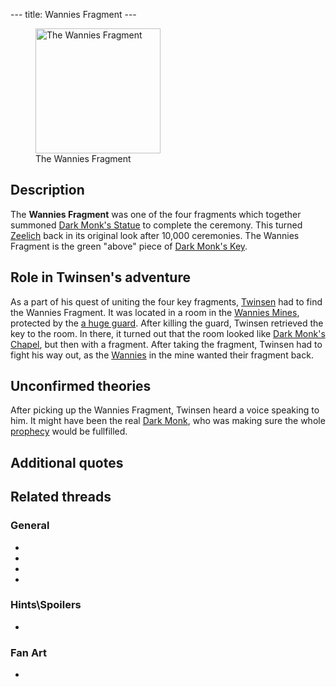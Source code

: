 ---
title: Wannies Fragment
---

{{twinsunica import}}{{Infobox Item
 |image=
 |type=component
 |critical=yes
 |magical=no
 |unique=yes
 |lba1=
 |lba2=yes
 |upgrades=yes
 |rowposition=5
 |columnposition=7
 |effect=none
 |effectamount=
 |purpose=
 |combattype=none
 |powerlevel=none
 |rate=none
 |range=none
 |damage=none
}}
[[Image:Screenshot-lba2-movies-18-wannies_fragment-FRAGMENT060.gif|200px|right|thumb|The Wannies Fragment]]

{{Quote
 |quote=This fragment of the wannies' key is one of the elements which will permit you to piece together the key to Dark Monk's temple.
 |character=Official description}}

==Description==
The '''Wannies Fragment''' was one of the four fragments which together summoned [[Dark Monk's Statue]] to complete the ceremony. This turned [[Zeelich]] back in its original look after 10,000 ceremonies. The Wannies Fragment is the green "above" piece of [[Dark Monk's Key]].

==Role in Twinsen's adventure==
As a part of his quest of uniting the four key fragments, [[Twinsen]] had to find the Wannies Fragment. It was located in a room in the [[Wannies Mine]]s, protected by the [[Wannie Chapel Guard|a huge guard]]. After killing the guard, Twinsen retrieved the key to the room. In there, it turned out that the room looked like [[Dark Monk's Chapel]], but then with a fragment. After taking the fragment, Twinsen had to fight his way out, as the [[Wannie]]s in the mine wanted their fragment back.

==Unconfirmed theories==
After picking up the Wannies Fragment, Twinsen heard a voice speaking to him. It might have been the real [[Dark Monk]], who was making sure the whole [[prophecy]] would be fullfilled.

==Additional quotes==
{{Quote
 |quote=But it's you who took our fragment. You don't realize what you have done. Listen carefully.
 |character=Mr. Lemoine}}
{{Quote
 |quote=The time of the ceremony is near. Now that you have taken our fragment, Dark Monk will not chase the monsters of the gas or the cloud which blankets Zeelich!
 |character=Mr. Lemoine}}
{{Quote
 |quote=Easy, Twinsen, be careful. It's not the time to break this precious fragment!!
 |character=Dark Monk{{{!}}}A voice}}

==Related threads==
===General===
* {{thread|id=10899|title=Has anyone emailed our good ol' Fred about...}}
* {{thread|id=5086|title=The mine on the Wannies island}}
* {{thread|id=5777|title=Dark Monk}}
* {{thread|id=3606|title=The wannies fragment}}

===Hints\Spoilers===
* {{thread|id=11882|title=how do you get the keypart on wannies?}}

===Fan Art===
* {{thread|id=3190|title=The replaced art}}